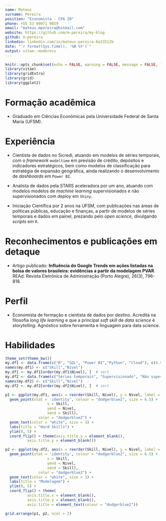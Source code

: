 ```yaml
---
name: Mateus
surname: Pereira
position: "Economista - CPA 20"
phone: +55 53 99971 9859
email: "mateus.mpereira@hotmail.com"
website: https://github.com/m-pereira/my-blog
github: m-pereira
linkedin: linkedin.com/in/mateus-pereira-8a33512b
date: "`r format(Sys.time(), '%B %Y')`"
output: vitae::moderncv
---
```


```r
knitr::opts_chunk$set(echo = FALSE, warning = FALSE, message = FALSE, fig.height = 2)
library(vitae)
library(gridExtra)
library(grid)
library(ggplot2)
```

# Formação acadêmica
 * Graduado em Ciências Econômicas pela Universidade Federal de Santa Maria (UFSM).

# Experiência
 * Cientista de dados no Sicredi, atuando em modelos de séries temporais, com o *framework* `modeltime` em previsão de crédito, depósitos e indicadores estratégicos, bem como modelos de classificação para estratégia de expansão geográfica, ainda realizando o desenvolvimento de *dashboards* em `Power BI`.
 
 * Analista de dados pela STARS aceleradora por um ano, atuando com modelos modelos de *machine learning* supervisionados e não supervisionados com *deploy* em `Shiny`. 
 
 * Iniciação Científica por 2 anos na UFSM, com publicações nas áreas de políticas públicas, educação e finanças, a partir de modelos de séries temporais e dados em painel, prezando pelo *open science*, divulgando *scripts* em `R`.
 
# Reconhecimentos e publicações em detaque
  * Artigo publicado: **Influência do Google Trends em ações listadas na bolsa de valores brasileira: evidências a partir da modelagem PVAR**. REAd. Revista Eletrônica de Administração (Porto Alegre), 26(3), 796-818.


# Perfil
* Economista de formação e cientista de dados por destino. Acredita na filosofia *long life learning* e que a principal *soft skill* de *data science* é *storytelling*. Agnóstico  sobre ferramenta e linguagem para data science.

# Habilidades 

```r
theme_set(theme_bw())
my.df1 <- data.frame(c("R", "SQL", "Power BI","Python", "Cloud"), c(4.5,4.5,4,3.5,3.5))
names(my.df1) <- c("Skill","Nivel")
my.df1 <- my.df1[order(my.df1$Nivel), ]  # sort
my.df2 <- data.frame(c("Séries temporais", "Supervisionado", "Não supervisionado","NLP", "Deep Learning"), c(4.5,4,4,3.5,3))
names(my.df2) <- c("Skill","Nivel")
my.df2 <- my.df2[order(my.df2$Nivel), ]  # sort
```
 

```r
p1 <- ggplot(my.df1, aes(x = reorder(Skill, Nivel), y = Nivel, label = Nivel)) + 
  geom_point(stat = 'identity', colour = "dodgerblue2", size = 6.5) +  geom_segment(aes(y = 0, 
                   x = Skill, 
                   yend = Nivel, 
                   xend = Skill), 
               color = "dodgerblue2") +
  geom_text(color = "white", size = 3) +
  labs(title = "Hard Skills") +  
  ylim(0, 5) +
  coord_flip() + theme(axis.title.x = element_blank(),
          axis.title.y = element_blank())

```


```r
p2 <- ggplot(my.df2, aes(x = reorder(Skill, Nivel), y = Nivel, label = Nivel)) + 
  geom_point(stat = 'identity', colour = "dodgerblue2", size = 6.5) +  geom_segment(aes(y = 0, 
                   x = Skill, 
                   yend = Nivel, 
                   xend = Skill), 
               color = "dodgerblue2") +
  geom_text(color = "white", size = 3) +
  labs(title = "Modelagem") +  
  ylim(0, 5) +
  coord_flip() + theme(
          axis.title.x = element_blank(),
          axis.title.y = element_blank(),
          axis.title = element_text(colour = "dodgerblue2"))
```

```r
grid.arrange(p1, p2, ncol = 2)
```

